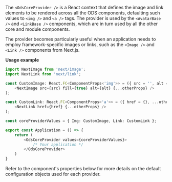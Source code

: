 
<Meta title="Core/Components/OdsCoreProvider" />

<Title>OdsCoreProvider</Title>

The `<OdsCoreProvider />` is a React context that defines the image and link elements to be rendered across all the ODS
components, defaulting such values to `<img />` and `<a />` tags. The provider is used by the `<AvatarBase />` and
`<LinkBase />` components, which are in turn used by all the other core and module components.

The provider becomes particularly useful when an application needs to employ framework-specific images or links, such as
the `<Image />` and `<Link />` components from Next.js.

**Usage example**

```typescript
import NextImage from 'next/image';
import NextLink from 'next/link';

const CustomImage: React.FC<ComponentProps<'img'>> = ({ src = '', alt = 'image', width, height, ...otherProps }) => (
    <NextImage src={src} fill={true} alt={alt} {...otherProps} />
);

const CustomLink: React.FC<ComponentProps<'a'>> = ({ href = {}, ...otherProps }) => (
    <NextLink href={href} {...otherProps} />
);

const coreProviderValues = { Img: CustomImage, Link: CustomLink };

export const Application = () => {
    return (
        <OdsCoreProvider values={coreProviderValues}>
            /* Your application */
        </OdsCoreProvider>
    )
}
```

Refer to the component's properties below for more details on the default configuration objects used for each provider.

<ArgTypes of={OdsCoreProvider} />
